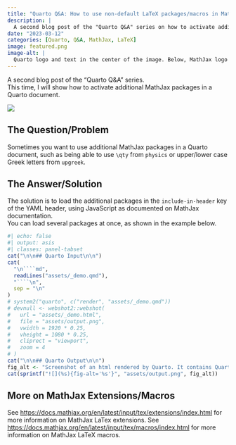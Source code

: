 ```yaml
---
title: "Quarto Q&A: How to use non-default LaTeX packages/macros in MathJax?"
description: |
  A second blog post of the "Quarto Q&A" series on how to activate additional MathJax packages in a Quarto document.
date: "2023-03-12"
categories: [Quarto, Q&A, MathJax, LaTeX]
image: featured.png
image-alt: |
  Quarto logo and text in the center of the image. Below, MathJax logo and text.
---
```


A second blog post of the "Quarto Q&A" series.  
This time, I will show how to activate additional MathJax packages in a Quarto document.

![](featured.png){fig-alt="Quarto logo and text in the center of the image. Below, MathJax logo and text." fig-align="center"}

## The Question/Problem

Sometimes you want to use additional MathJax packages in a Quarto document, such as being able to use `\qty` from `physics` or upper/lower case Greek letters from `upgreek`.

## The Answer/Solution

The solution is to load the additional packages in the `include-in-header` key of the YAML header, using JavaScript as documented on MathJax documentation.  
You can load several packages at once, as shown in the example below.

```r
#| echo: false
#| output: asis
#| classes: panel-tabset
cat("\n\n## Quarto Input\n\n")
cat(
  "\n````md",
  readLines("assets/_demo.qmd"),
  "````\n",
  sep = "\n"
)
# system2("quarto", c("render", "assets/_demo.qmd"))
# devnull <- webshot2::webshot(
#   url = "assets/_demo.html",
#   file = "assets/output.png",
#   vwidth = 1920 * 0.25,
#   vheight = 1080 * 0.25,
#   cliprect = "viewport",
#   zoom = 4
# )
cat("\n\n## Quarto Output\n\n")
fig_alt <- "Screenshot of an html rendered by Quarto. It contains Quarto MathJax as a title, followed by an equation of rank bold upper sigma."
cat(sprintf("![](%s){fig-alt='%s'}", "assets/output.png", fig_alt))
```

## More on MathJax Extensions/Macros

See <https://docs.mathjax.org/en/latest/input/tex/extensions/index.html> for more information on MathJax LaTex extensions.
See <https://docs.mathjax.org/en/latest/input/tex/macros/index.html> for more information on MathJax LaTeX macros.
